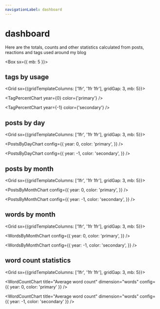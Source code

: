 ```yaml
---
navigationLabel: dashboard
---
```



# dashboard

Here are the totals, counts and other statistics calculated from posts, reactions and tags used around my blog

<Divider />

<Box sx={{ mb: 5 }}>
  <ReactionsByAmount />
</Box>

## tags by usage

<Grid sx={{gridTemplateColumns: ['1fr', '1fr 1fr'], gridGap: 3, mb: 5}}>

<TagPercentChart year={0} color={'primary'} />

<TagPercentChart year={-1} color={'secondary'} />

</Grid>

## posts by day

<Grid sx={{gridTemplateColumns: ['1fr', '1fr 1fr'], gridGap: 3, mb: 5}}>

<PostsByDayChart
  config={{
    year: 0,
    color: 'primary',
  }}
/>

<PostsByDayChart
  config={{
    year: -1,
    color: 'secondary',
  }}
/>

</Grid>

## posts by month

<Grid sx={{gridTemplateColumns: ['1fr', '1fr 1fr'], gridGap: 3, mb: 5}}>

<PostsByMonthChart
  config={{
    year: 0,
    color: 'primary',
  }}
/>

<PostsByMonthChart
  config={{
    year: -1,
    color: 'secondary',
  }}
/>

</Grid>

## words by month

<Grid sx={{gridTemplateColumns: ['1fr', '1fr 1fr'], gridGap: 3, mb: 5}}>

<WordsByMonthChart
  config={{
    year: 0,
    color: 'primary',
  }}
/>

<WordsByMonthChart
  config={{
    year: -1,
    color: 'secondary',
  }}
/>

</Grid>

## word count statistics

<Grid sx={{gridTemplateColumns: ['1fr', '1fr 1fr'], gridGap: 3, mb: 5}}>

<WordCountChart title="Average word count" dimension="words" config={{ year: 0, color: 'primary' }} />

<WordCountChart title="Average word count" dimension="words" config={{ year: -1, color: 'secondary' }} />

</Grid>
